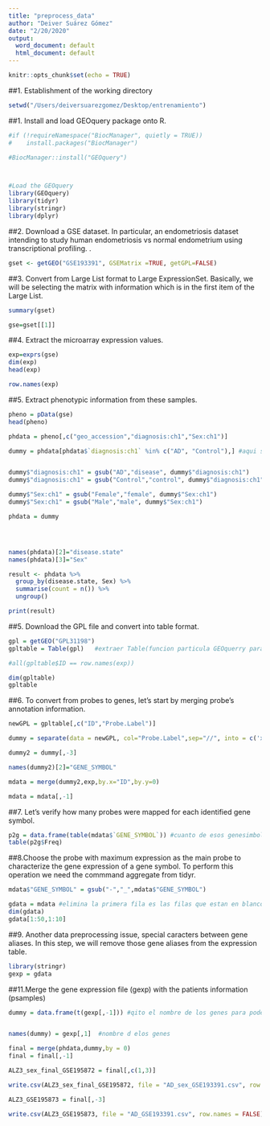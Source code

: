 ```yaml
---
title: "preprocess_data"
author: "Deiver Suárez Gómez"
date: "2/20/2020"
output:
  word_document: default
  html_document: default
---
```



```r
knitr::opts_chunk$set(echo = TRUE)
```

##1. Establishment of the working directory

```r

setwd("/Users/deiversuarezgomez/Desktop/entrenamiento")  
```

##1. Install and load GEOquery package onto R.

```r
#if (!requireNamespace("BiocManager", quietly = TRUE))
#    install.packages("BiocManager")

#BiocManager::install("GEOquery")



#Load the GEOquery
library(GEOquery)
library(tidyr)
library(stringr)
library(dplyr)
```

##2. Download a GSE dataset. In particular, an endometriosis dataset intending to study human endometriosis vs normal endometrium using transcriptional profiling.
.
```r
gset <- getGEO("GSE193391", GSEMatrix =TRUE, getGPL=FALSE) 
```

##3. Convert from Large List format to Large ExpressionSet. Basically, we will be selecting the matrix with information which is in the first item of the Large List.

```r
summary(gset)

gse=gset[[1]]
```

##4. Extract the microarray expression values.
```r
exp=exprs(gse)
dim(exp)
head(exp)

row.names(exp)
```

##5. Extract phenotypic information from these samples.
```r
pheno = pData(gse)
head(pheno)

phdata = pheno[,c("geo_accession","diagnosis:ch1","Sex:ch1")]

dummy = phdata[phdata$`diagnosis:ch1` %in% c("AD", "Control"),] #aqui se filtra por ALN y control


dummy$"diagnosis:ch1" = gsub("AD","disease", dummy$"diagnosis:ch1")
dummy$"diagnosis:ch1" = gsub("Control","control", dummy$"diagnosis:ch1")

dummy$"Sex:ch1" = gsub("Female","female", dummy$"Sex:ch1")
dummy$"Sex:ch1" = gsub("Male","male", dummy$"Sex:ch1")

phdata = dummy




names(phdata)[2]="disease.state"
names(phdata)[3]="Sex"
```

```r
result <- phdata %>%
  group_by(disease.state, Sex) %>%
  summarise(count = n()) %>%
  ungroup()

print(result)
```

##5. Download the GPL file and convert into table format.
```r
gpl = getGEO("GPL31198")
gpltable = Table(gpl)   #extraer Table(funcion particula GEOquerry para extraer la tabla gpl)

#all(gpltable$ID == row.names(exp))

dim(gpltable)         
gpltable
```

##6. To convert from probes to genes, let's start by merging probe's annotation information.
```r
newGPL = gpltable[,c("ID","Probe.Label")]

dummy = separate(data = newGPL, col="Probe.Label",sep="//", into = c('x1','x2'),remove = TRUE)

dummy2 = dummy[,-3]

names(dummy2)[2]="GENE_SYMBOL"

mdata = merge(dummy2,exp,by.x="ID",by.y=0)

mdata = mdata[,-1]  
```


##7. Let's verify how many probes were mapped for each identified gene symbol.
```r
p2g = data.frame(table(mdata$`GENE_SYMBOL`)) #cuanto de esos genesimbol se repiten
table(p2g$Freq)
```

##8.Choose the probe with maximum expression as the main probe to characterize the gene expression of a gene symbol. To perform this operation we need the commmand aggregate from tidyr.
```r
mdata$"GENE_SYMBOL" = gsub("-","_",mdata$"GENE_SYMBOL")

gdata = mdata #elimina la primera fila es las filas que estan en blanco 
dim(gdata)
gdata[1:50,1:10]
```

##9. Another data preprocessing issue, special caracters between gene aliases. In this step, we will remove those gene aliases from the expression table.
```r
library(stringr)
gexp = gdata
```


##11.Merge the gene expression file (gexp) with the patients information (psamples)
```r

dummy = data.frame(t(gexp[,-1])) #qito el nombre de los genes para poder hacer la transpuesta


names(dummy) = gexp[,1]  #nombre d elos genes

final = merge(phdata,dummy,by = 0)
final = final[,-1]

```


```r
ALZ3_sex_final_GSE195872 = final[,c(1,3)]

write.csv(ALZ3_sex_final_GSE195872, file = "AD_sex_GSE193391.csv", row.names = FALSE)
```



```r
ALZ3_GSE195873 = final[,-3]

write.csv(ALZ3_GSE195873, file = "AD_GSE193391.csv", row.names = FALSE)
```


